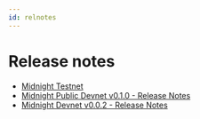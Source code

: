 ```yaml
---
id: relnotes
---
```


# Release notes

- [Midnight Testnet](/relnotes/midnight-testnet-relnotes.pdf)
- [Midnight Public Devnet v0.1.0 - Release Notes](/relnotes/midnight-public-devnet-0.1.0-relnotes.pdf)  
- [Midnight Devnet v0.0.2 - Release Notes](/relnotes/midnight-devnet-0.0.2-relnotes.pdf)